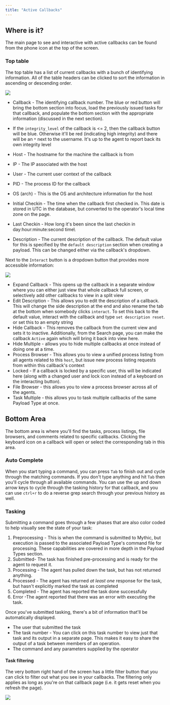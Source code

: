 ```yaml
---
title: "Active Callbacks"
---
```


## Where is it?

The main page to see and interactive with active callbacks can be found from the phone icon at the top of the screen.

### Top table

The top table has a list of current callbacks with a bunch of identifying information. All of the table headers can be clicked to sort the information in ascending or descending order.
<Frame>
  <img src="/images/version-2.3/image-10.avif"/>
</Frame>

- Callback - The identifying callback number. The blue or red button will bring the bottom section into focus, load the previously issued tasks for that callback, and populate the bottom section with the appropriate information (discussed in the next section).

- If the `integrity_level` of the callback is \<= 2, then the callback button will be blue. Otherwise it'll be red (indicating high integrity) and there will be an `*` next to the username. It's up to the agent to report back its own integrity level
- Host - The hostname for the machine the callback is from
- IP - The IP associated with the host
- User - The current user context of the callback
- PID - The process ID for the callback
- OS (arch) - This is the OS and architecture information for the host
- Initial Checkin - The time when the callback first checked in. This date is stored in UTC in the database, but converted to the operator's local time zone on the page.
- Last Checkin - How long it's been since the last checkin in day:hour:minute:second time\\
- Description - The current description of the callback. The default value for this is specified by the `default description` section when creating a payload. This can be changed either via the callback's dropdown.

Next to the `Interact` button is a dropdown button that provides more accessible information:

<Frame>
  <img src="/images/version-2.3/image-11.png"/>
</Frame>

- Expand Callback - This opens up the callback in a separate window where you can either just view that whole callback full screen, or selectively add other callbacks to view in a split view
- Edit Description - This allows you to edit the description of a callback. This will change the side description at the end and also rename the tab at the bottom when somebody clicks `interact`. To set this back to the default value, interact with the callback and type `set description reset`. or set this to an empty string
- Hide Callback - This removes the callback from the current view and sets it to inactive. Additionally, from the Search page, you can make the callback `Active` again which will bring it back into view here.
- Hide Multiple - allows you to hide multiple callbacks at once instead of doing one at a time.
- Process Browser - This allows you to view a unified process listing from all agents related to this `host`, but issue new process listing requests from within this callback's context
- Locked - If a callback is locked by a specific user, this will be indicated here (along with a changed user and lock icon instead of a keyboard on the interacting button).
- File Browser - this allows you to view a process browser across all of the agents.
- Task Multiple - this allows you to task multiple callbacks of the same Payload Type at once.

## Bottom Area

The bottom area is where you'll find the tasks, process listings, file browsers, and comments related to specific callbacks. Clicking the keyboard icon on a callback will open or select the corresponding tab in this area.

### Auto Complete

When you start typing a command, you can press `Tab` to finish out and cycle through the matching commands. If you don't type anything and hit `Tab` then you'll cycle through all available commands. You can use the up and down arrow keys to cycle through the tasking history for that callback, and you can use `ctrl+r` to do a reverse grep search through your previous history as well.

### Tasking

Submitting a command goes through a few phases that are also color coded to help visually see the state of your task:

1. Preprocessing - This is when the command is submitted to Mythic, but execution is passed to the associated Payload Type's command file for processing. These capabilities are covered in more depth in the Payload Types section.
2. Submitted- The task has finished pre-processing and is ready for the agent to request it.
3. Processing - The agent has pulled down the task, but has not returned anything.
4. Processed - The agent has returned *at least one* response for the task, but hasn't explicitly marked the task as completed
5. Completed - The agent has reported the task done successfully
6. Error -The agent reported that there was an error with executing the task.

Once you've submitted tasking, there's a bit of information that'll be automatically displayed.

- The user that submitted the task
- The task number - You can click on this task number to view just that task and its output in a separate page. This makes it easy to share the output of a task between members of an operation.
- The command and any parameters supplied by the operator

#### Task filtering

The very bottom right hand of the screen has a little filter button that you can click to filter out what you see in your callbacks. The filtering only applies as long as you're on that callback page (i.e. it gets reset when you refresh the page).

<Frame>
  <img src="/images/version-2.3/image-12.avif"/>
</Frame>
